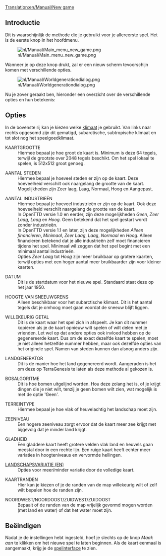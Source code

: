 [[Translation:en/Manual/New game]]

== Introductie ==

Dit is waarschijnlijk de methode die je gebruikt voor je allereerste spel.
Het is de eerste knop in het hoofdmenu.

[[File:nl/Manual/Main menu new game.png]]

Wanneer je op deze knop drukt, zal er een nieuw scherm tevoorschijn komen met verschillende opties.

[[File:nl/Manual/Worldgenerationdialog.png]]

Nu je zover geraakt ben, hieronder een overzicht over de verschillende opties en hun betekenis:

== Opties ==

In de bovenste rij kan je kiezen welke [[nl/Manual/Klimaat|klimaat]] je gebruikt. Van links naar rechts opgesomd zijn dit gematigd, subarctische, subtropische klimaat en tot slot nog het speelgoedklimaat.

; KAARTGROOTTE
: Hiermee bepaal je hoe groot de kaart is. Minimum is deze 64 tegels, terwijl de grootste over 2048 tegels beschikt. Om het spel lokaal te spelen, is 512x512 groot genoeg.

; AANTAL STEDEN
: Hiermee bepaal je hoeveel steden er zijn op de kaart. Deze hoeveelheid verschilt ook naargelang de grootte van de kaart. Mogelijkheden zijn Zeer laag, Laag, Normaal, Hoog en Aangepast.

; AANTAL INDUSTRIEËN
: Hiermee bepaal je hoeveel industrieën er zijn op de kaart. Ook deze hoeveelheid verschilt naargelang de grootte van de kaart.
: In OpenTTD versie 1.0 en eerder, zijn deze mogelijkheden ''Geen'', ''Zeer Laag'', ''Laag'' en ''Hoog''. Geen betekend dat het spel gestart wordt zonder industrieën.
: In OpenTTD versie 1.1 en later, zijn deze mogelijkheden ''Alleen financieren'', ''Minimaal'', ''Zeer Laag'', ''Laag'', ''Normaal'' en ''Hoog''. Alleen financieren betekend dat je alle industrieën zelf moet financieren tijdens het spel. Minimaal wil zeggen dat het spel begint met een minimaal aantal industrieën.
: Opties ''Zeer Laag'' tot ''Hoog'' zijn meer bruikbaar op grotere kaarten, terwijl opties met een hoger aantal meer bruikbaarder zijn voor kleiner kaarten.

; DATUM
: Dit is de startdatum voor het nieuwe spel. Standaard staat deze op het jaar 1950.

; HOOGTE VAN SNEEUWGRENS
: Alleen beschikbaar voor het subarctische klimaat. Dit is het aantal tegels dat je omhoog moet gaan voordat de sneeuw blijft liggen.

; WILLEKEURIG GETAL
: Dit is de kaart waar het spel zich in afspeelt. Je kan dit nummer kopiëren als je de kaart opnieuw wilt spelen of wilt delen met je vrienden. Let wel op dat andere opties ook invloed hebben op de gegenereerde kaart. Dus om de exact dezelfde kaart te spelen, moet je niet alleen hetzelfde nummer hebben, maar ook dezelfde opties van het originele spel. Namen van steden kunnen dan alsnog anders zijn.

; LANDGENERATOR
: Dit is de manier hoe het land gegenereerd wordt. Aangeraden is het om deze op TerraGenesis te laten als deze methode al gekozen is.

; BOSALGORITME
: Dit is hoe bomen uitgelijnd worden. Hou deze zolang het is, of je krijgt dingen die je niet wilt, tenzij je geen bomen wilt zien, wat mogelijk is met de optie 'Geen'.

; TERREINTYPE
: Hiermee bepaal je hoe vlak of heuvelachtig het landschap moet zijn.

; ZEENIVEAU
: Een hogere zeeniveau zorgt ervoor dat de kaart meer zee krijgt met bijgevolg dat je minder land krijgt.

; GLADHEID
: Een gladdere kaart heeft grotere velden vlak land en heuvels gaan meestal door in een rechte lijn. Een ruige kaart heeft echter meer variaties in hoogteniveaus en vervormde hellingen.

; [[en/Manual/Variety distribution|LANDSCHAPSVARIATIE (EN)]]
: Opties voor meer/minder variatie door de volledige kaart.

; KAARTRANDEN
: Hier kan je kiezen of je de randen van de map willekeurig wilt of zelf wilt bepalen hoe de randen zijn.

; NOORDWEST/NOORDOOST/ZUIDWEST/ZUIDOOST
: Bepaalt of de randen van de map vrijelijk gevormd mogen worden (met land en water) of dat het water moet zijn.

== Beëindigen ==

Nadat je de instellingen hebt ingesteld, hoef je slechts op de knop ''Maak aan'' te klikken om het nieuwe spel te laten beginnen. Als de kaart eenmaal is aangemaakt, krijg je de [[nl/Manual/Spelinterface|spelinterface]] te zien.